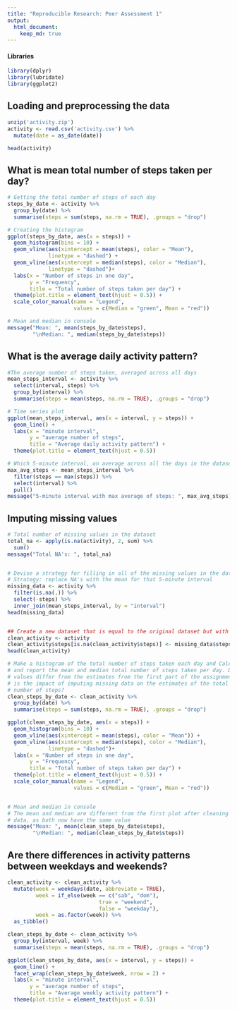 ```yaml
---
title: "Reproducible Research: Peer Assessment 1"
output: 
  html_document:
    keep_md: true
---
```


#### Libraries
```r
library(dplyr)
library(lubridate)
library(ggplot2)
```

## Loading and preprocessing the data
```r
unzip('activity.zip')
activity <- read.csv('activity.csv') %>%
  mutate(date = as_date(date))

head(activity)
```

## What is mean total number of steps taken per day?
```r
# Getting the total number of steps of each day
steps_by_date <- activity %>%
  group_by(date) %>%
  summarise(steps = sum(steps, na.rm = TRUE), .groups = "drop")

# Creating the histogram
ggplot(steps_by_date, aes(x = steps)) +
  geom_histogram(bins = 10) +
  geom_vline(aes(xintercept = mean(steps), color = "Mean"),
             linetype = "dashed") +
  geom_vline(aes(xintercept = median(steps), color = "Median"),
             linetype = "dashed")+
  labs(x = "Number of steps in one day",
       y = "Frequency",
       title = "Total number of steps taken per day") + 
  theme(plot.title = element_text(hjust = 0.5)) +
  scale_color_manual(name = "Legend", 
                     values = c(Median = "green", Mean = "red"))

# Mean and median in console
message("Mean: ", mean(steps_by_date$steps), 
        "\nMedian: ", median(steps_by_date$steps))
```

## What is the average daily activity pattern?
```r
#The average number of steps taken, averaged across all days 
mean_steps_interval <- activity %>%
  select(interval, steps) %>%
  group_by(interval) %>%
  summarise(steps = mean(steps, na.rm = TRUE), .groups = "drop")

# Time series plot
ggplot(mean_steps_interval, aes(x = interval, y = steps)) +
  geom_line() +
  labs(x = "minute interval",
       y = "average number of steps",
       title = "Average daily activity pattern") +
  theme(plot.title = element_text(hjust = 0.5))

# Which 5-minute interval, on average across all the days in the dataset, contains the maximum number of steps?
max_avg_steps <- mean_steps_interval %>%
  filter(steps == max(steps)) %>%
  select(interval) %>%
  pull()
message("5-minute interval with max average of steps: ", max_avg_steps)

```

## Imputing missing values
```r
# Total number of missing values in the dataset
total_na <- apply(is.na(activity), 2, sum) %>%
  sum()
message("Total NA's: ", total_na)


# Devise a strategy for filling in all of the missing values in the dataset.
# Strategy: replace NA's with the mean for that 5-minute interval
missing_data <- activity %>%
  filter(is.na(.)) %>%
  select(-steps) %>%
  inner_join(mean_steps_interval, by = "interval")
head(missing_data)


## Create a new dataset that is equal to the original dataset but with the missing data filled in
clean_activity <- activity
clean_activity$steps[is.na(clean_activity$steps)] <- missing_data$steps
head(clean_activity)

# Make a histogram of the total number of steps taken each day and Calculate 
# and report the mean and median total number of steps taken per day. Do these 
# values differ from the estimates from the first part of the assignment? What 
# is the impact of imputing missing data on the estimates of the total daily 
# number of steps?
clean_steps_by_date <- clean_activity %>%
  group_by(date) %>%
  summarise(steps = sum(steps, na.rm = TRUE), .groups = "drop")

ggplot(clean_steps_by_date, aes(x = steps)) +
  geom_histogram(bins = 10) +
  geom_vline(aes(xintercept = mean(steps), color = "Mean")) +
  geom_vline(aes(xintercept = median(steps), color = "Median"),
             linetype = "dashed")+
  labs(x = "Number of steps in one day",
       y = "Frequency",
       title = "Total number of steps taken per day") + 
  theme(plot.title = element_text(hjust = 0.5)) +
  scale_color_manual(name = "Legend", 
                     values = c(Median = "green", Mean = "red"))


# Mean and median in console
# The mean and median are different from the first plot after cleaning the 
# data, as both now have the same value
message("Mean: ", mean(clean_steps_by_date$steps), 
        "\nMedian: ", median(clean_steps_by_date$steps))
```
## Are there differences in activity patterns between weekdays and weekends?
```r
clean_activity <- clean_activity %>%
  mutate(week = weekdays(date, abbreviate = TRUE),
         week = if_else(week == c("sab", "dom"), 
                             true = "weekend", 
                             false = "weekday"),
         week = as.factor(week)) %>%
  as_tibble()

clean_steps_by_date <- clean_activity %>%
  group_by(interval, week) %>%
  summarise(steps = mean(steps, na.rm = TRUE), .groups = "drop")

ggplot(clean_steps_by_date, aes(x = interval, y = steps)) +
  geom_line() + 
  facet_wrap(clean_steps_by_date$week, nrow = 2) +
  labs(x = "minute interval",
       y = "average number of steps",
       title = "Average weekly activity pattern") +
  theme(plot.title = element_text(hjust = 0.5))
```

